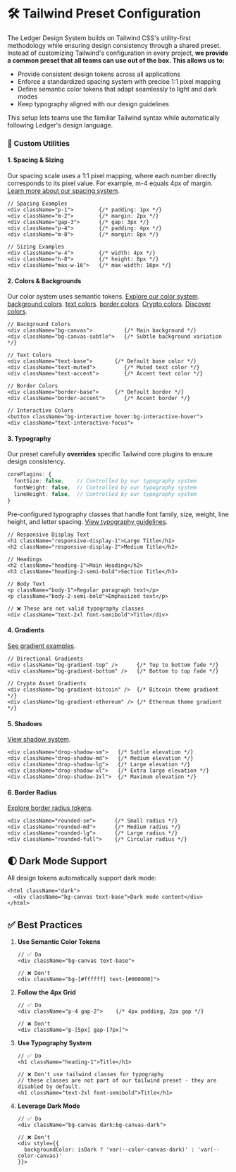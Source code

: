 
<Meta title='Tailwind/Configuration' />

# 🛠 Tailwind Preset Configuration

The Ledger Design System builds on Tailwind CSS's utility-first methodology while ensuring design consistency through a shared preset. Instead of customizing Tailwind's configuration in every project, **we provide a common preset that all teams can use out of the box. This allows us to:**

- Provide consistent design tokens across all applications
- Enforce a standardized spacing system with precise 1:1 pixel mapping
- Define semantic color tokens that adapt seamlessly to light and dark modes
- Keep typography aligned with our design guidelines

This setup lets teams use the familiar Tailwind syntax while automatically following Ledger's design language.

### 🧩 Custom Utilities

#### 1. Spacing & Sizing

Our spacing scale uses a 1:1 pixel mapping, where each number directly corresponds to its pixel value. For example, m-4 equals 4px of margin. [Learn more about our spacing system](/docs/foundations-dimensions-spacing--docs).

```tsx
// Spacing Examples
<div className="p-1">        {/* padding: 1px */}
<div className="m-2">        {/* margin: 2px */}
<div className="gap-3">      {/* gap: 3px */}
<div className="p-4">        {/* padding: 4px */}
<div className="m-8">        {/* margin: 8px */}

// Sizing Examples
<div className="w-4">        {/* width: 4px */}
<div className="h-8">        {/* height: 8px */}
<div className="max-w-16">   {/* max-width: 16px */}
```

#### 2. Colors & Backgrounds

Our color system uses semantic tokens. [Explore our color system](/docs/foundations-colors--docs).
[background colors](/docs/foundations-colors-backgrounds--docs).
[text colors](/story/foundations-colors-text--text).
[border colors](/story/foundations-colors-border--border).
[Crypto colors](/story/foundations-colors-crypto-background--crypto).
[Discover colors](/story/foundations-colors-discover-background--discover).

```tsx
// Background Colors
<div className="bg-canvas">          {/* Main background */}
<div className="bg-canvas-subtle">   {/* Subtle background variation */}

// Text Colors
<div className="text-base">       {/* Default base color */}
<div className="text-muted">         {/* Muted text color */}
<div className="text-accent">        {/* Accent text color */}

// Border Colors
<div className="border-base">     {/* Default border */}
<div className="border-accent">      {/* Accent border */}

// Interactive Colors
<button className="bg-interactive hover:bg-interactive-hover">
<div className="text-interactive-focus">

```

#### 3. Typography

Our preset carefully **overrides** specific Tailwind core plugins to ensure design consistency.

```typescript
corePlugins: {
  fontSize: false,    // Controlled by our typography system
  fontWeight: false,  // Controlled by our typography system
  lineHeight: false,  // Controlled by our typography system
}
```

Pre-configured typography classes that handle font family, size, weight, line height, and letter spacing. [View typography guidelines](/story/foundations-styles-typography--typography).

```tsx
// Responsive Display Text
<h1 className="responsive-display-1">Large Title</h1>
<h2 className="responsive-display-2">Medium Title</h2>

// Headings
<h2 className="heading-1">Main Heading</h2>
<h3 className="heading-2-semi-bold">Section Title</h3>

// Body Text
<p className="body-1">Regular paragraph text</p>
<p className="body-2-semi-bold">Emphasized text</p>

// ❌ These are not valid typography classes
<div className="text-2xl font-semibold">Title</div>
```

#### 4. Gradients

[See gradient examples](/story/foundations-styles-gradients--gradients).

```tsx
// Directional Gradients
<div className="bg-gradient-top" />      {/* Top to bottom fade */}
<div className="bg-gradient-bottom" />   {/* Bottom to top fade */}

// Crypto Asset Gradients
<div className="bg-gradient-bitcoin" />  {/* Bitcoin theme gradient */}
<div className="bg-gradient-ethereum" /> {/* Ethereum theme gradient */}
```

#### 5. Shadows

[View shadow system](/story/foundations-styles-shadows--shadows).

```tsx
<div className="drop-shadow-sm">   {/* Subtle elevation */}
<div className="drop-shadow-md">   {/* Medium elevation */}
<div className="drop-shadow-lg">   {/* Large elevation */}
<div className="drop-shadow-xl">   {/* Extra large elevation */}
<div className="drop-shadow-2xl">  {/* Maximum elevation */}
```

#### 6. Border Radius

[Explore border radius tokens](/docs/foundations-border-radius--docs).

```tsx
<div className="rounded-sm">      {/* Small radius */}
<div className="rounded-md">      {/* Medium radius */}
<div className="rounded-lg">      {/* Large radius */}
<div className="rounded-full">    {/* Circular radius */}
```

## 🌓 Dark Mode Support

All design tokens automatically support dark mode:

```tsx
<html className="dark">
  <div className="bg-canvas text-base">Dark mode content</div>
</html>
```

## ✅ Best Practices

1. **Use Semantic Color Tokens**

   ```tsx
   // ✅ Do
   <div className="bg-canvas text-base">

   // ❌ Don't
   <div className="bg-[#ffffff] text-[#000000]">
   ```

2. **Follow the 4px Grid**

   ```tsx
   // ✅ Do
   <div className="p-4 gap-2">    {/* 4px padding, 2px gap */}

   // ❌ Don't
   <div className="p-[5px] gap-[7px]">
   ```

3. **Use Typography System**

   ```tsx
   // ✅ Do
   <h1 className="heading-1">Title</h1>

   // ❌ Don't use tailwind classes for typography
   // these classes are not part of our tailwind preset - they are disabled by default.
   <h1 className="text-2xl font-semibold">Title</h1>
   ```

4. **Leverage Dark Mode**

   ```tsx
   // ✅ Do
   <div className="bg-canvas dark:bg-canvas-dark">

   // ❌ Don't
   <div style={{
     backgroundColor: isDark ? 'var(--color-canvas-dark)' : 'var(--color-canvas)'
   }}>
   ```
